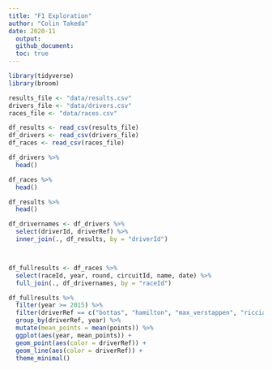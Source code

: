 ```yaml
---
title: "F1 Exploration"
author: "Colin Takeda"
date: 2020-11
  output:
  github_document:
  toc: true
---
```


```r
library(tidyverse)
library(broom)
```

```r
results_file <- "data/results.csv"
drivers_file <- "data/drivers.csv"
races_file <- "data/races.csv"

df_results <- read_csv(results_file)
df_drivers <- read_csv(drivers_file)
df_races <- read_csv(races_file)
```

```r
df_drivers %>% 
  head()

df_races %>% 
  head()

df_results %>% 
  head()
```

```r

df_drivernames <- df_drivers %>% 
  select(driverId, driverRef) %>% 
  inner_join(., df_results, by = "driverId") 



df_fullresults <- df_races %>% 
  select(raceId, year, round, circuitId, name, date) %>% 
  full_join(., df_drivernames, by = "raceId")

df_fullresults %>% 
  filter(year >= 2015) %>% 
  filter(driverRef == c("bottas", "hamilton", "max_verstappen", "ricciardo", "perez")) %>% 
  group_by(driverRef, year) %>% 
  mutate(mean_points = mean(points)) %>% 
  ggplot(aes(year, mean_points)) + 
  geom_point(aes(color = driverRef)) + 
  geom_line(aes(color = driverRef)) + 
  theme_minimal()
```

